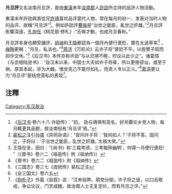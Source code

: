 '''月旦評'''又名汝南月旦評，是由[[東漢|東漢]]末年[[汝南郡|汝南郡]]人[[許劭|許劭]]所主持的品評人物活動。

東漢末年許劭與其從兄[[許靖|許靖]]喜欢品评當代人物，常在每月的初一，发表对当时人物的品评，故稱“月旦評”<ref>《[[后汉书|后汉书]]·卷六十八·许劭传》：“初， 劭与靖俱有高名，好共覈论乡党人物，每月輒更其品题，故汝南俗有'月旦评'焉。”</ref>。例如許劭評[[曹操|曹操]]是“治世之能臣，亂世之奸雄。”<ref>[[裴松之|裴松之]]注引[[孙盛|孙盛]]《异同杂语》：“尝问许子将：‘我何如人？’子将不答。固问之，子将曰：‘子治世之能臣，乱世之奸雄。’太祖大笑。”</ref>月旦評影響深遠，[[孔尙任|孔尙任]]《桃花扇·修札》:“舌脣才動，也成月旦春秋。”

月旦評本身也頗受譏評，[[祖纳|祖纳]]和[[王隐|王隐]]都認為一個月內便行褒贬，實在太過草率<ref>王隐在坐，因曰：“《尚书》称‘三载考绩，三考黜陟幽明’，何得一月便行褒贬! ”（《晋书》卷六二《祖逖传》附《祖纳传》）</ref> 。[[梅陶|梅陶]]更稱：“月旦，私法也。”<ref>《晋书》卷六二《祖逖传》附《祖纳传》</ref>[[蒋济|蒋济]]《万机论》云许子将“褒贬不平，以拔樊子昭而抑许文休。”<ref>《三国志》卷三七《庞统传》裴松之注</ref>《后汉书》本传亦称许劭“与从兄靖不睦，时议以此少之”。诸葛恪《与丞相陆逊书》：“自汉末以来，中国士大夫如许子将辈，所以更相谤讪，或至于祸，原其本起，非为大雠。惟坐克己不能尽如礼，而责人专以正义。”<ref>《全三国文》卷六五</ref>[[葛洪|葛洪]]更认为“月旦评”是结党营私的表现<ref>《[[抱朴子|抱朴子]]》外篇《自叙》说：“汉末俗弊，朋党分部。许子将之徒，以口舌取戒，争讼论议，门宗成雠，故汝南人士无复定价，而有月旦之评。”</ref>。

== 注釋 ==
{{reflist|2}}

[[Category:东汉政治|Category:东汉政治]]